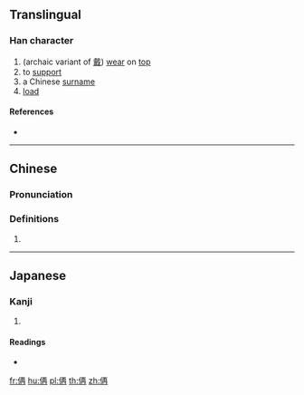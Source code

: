 ==Translingual==

===Han character===
{{Han char|rn=9|rad=人|as=06|sn=8|four=|canj=OMGB|ids=⿰亻再}}

# (archaic variant of [[戴]]) [[wear]] on [[top]]
# to [[support]]
# a Chinese [[surname]]
# [[load]]

====References====
* {{Han ref|kx=0102.291|dkj=00629|hdz=10145.021|uh=4FA2|ud=20386}}

----

==Chinese==
{{zh-forms}}

===Pronunciation===
{{zh-pron
|m=zài
|c=daai3
|mc=
|oc=
|ma=
|cat=v,pn
}}

===Definitions===
# {{rfdef|lang=zh}}

----

==Japanese==

===Kanji===
{{ja-kanji|grade=|rs=人06}}

# {{defn|lang=ja|sort=人06}}

====Readings====
* {{ja-readings|on=[[ぶ]] (bu)|kun=}}

[[fr:侢]]
[[hu:侢]]
[[pl:侢]]
[[th:侢]]
[[zh:侢]]